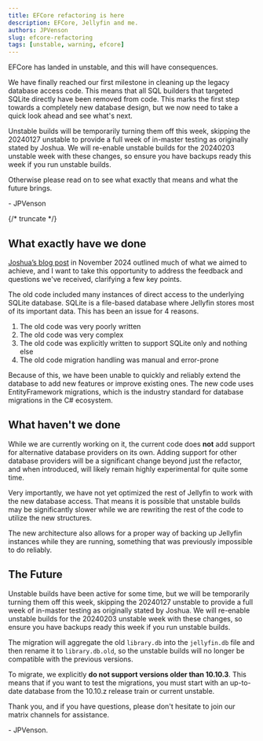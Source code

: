 ```yaml
---
title: EFCore refactoring is here
description: EFCore, Jellyfin and me.
authors: JPVenson
slug: efcore-refactoring
tags: [unstable, warning, efcore]
---
```


EFCore has landed in unstable, and this will have consequences.

We have finally reached our first milestone in cleaning up the legacy database access code. This means that all SQL builders that targeted SQLite directly have been removed from code. This marks the first step towards a completely new database design, but we now need to take a quick look ahead and see what's next.  

Unstable builds will be temporarily turning them off this week, skipping the 20240127 unstable to provide a full week of in-master testing as originally stated by Joshua. We will re-enable unstable builds for the 20240203 unstable week with these changes, so ensure you have backups ready this week if you run unstable builds.

Otherwise please read on to see what exactly that means and what the future brings.

\- JPVenson

{/* truncate */}

## What exactly have we done

[Joshua’s blog post](../../2024/11-03-efcore-refactoring-incoming/index.mdx) in November 2024 outlined much of what we aimed to achieve, and I want to take this opportunity to address the feedback and questions we've received, clarifying a few key points.  

The old code included many instances of direct access to the underlying SQLite database.
SQLite is a file-based database where Jellyfin stores most of its important data.
This has been an issue for 4 reasons.
1. The old code was very poorly written
2. The old code was very complex
3. The old code was explicitly written to support SQLite only and nothing else
4. The old code migration handling was manual and error-prone

Because of this, we have been unable to quickly and reliably extend the database to add new features or improve existing ones. The new code uses EntityFramework migrations, which is the industry standard for database migrations in the C# ecosystem.  

## What haven't we done

While we are currently working on it, the current code does __not__ add support for alternative database providers on its own. 
Adding support for other database providers will be a significant change beyond just the refactor, and when introduced, will likely remain highly experimental for quite some time.  

Very importantly, we have not yet optimized the rest of Jellyfin to work with the new database access. That means it is possible that unstable builds may be significantly slower while we are rewriting the rest of the code to utilize the new structures.  

The new architecture also allows for a proper way of backing up Jellyfin instances while they are running, something that was previously impossible to do reliably.

## The Future

Unstable builds have been active for some time, but we will be temporarily turning them off this week, skipping the 20240127 unstable to provide a full week of in-master testing as originally stated by Joshua. We will re-enable unstable builds for the 20240203 unstable week with these changes, so ensure you have backups ready this week if you run unstable builds.

The migration will aggregate the old `library.db` into the `jellyfin.db` file and then rename it to `library.db.old`, so the unstable builds will no longer be compatible with the previous versions.  

To migrate, we explicitly __do not support versions older than 10.10.3__. This means that if you want to test the migrations, you must start with an up-to-date database from the 10.10.z release train or current unstable.

Thank you, and if you have questions, please don't hesitate to join our matrix channels for assistance.  


\- JPVenson.
